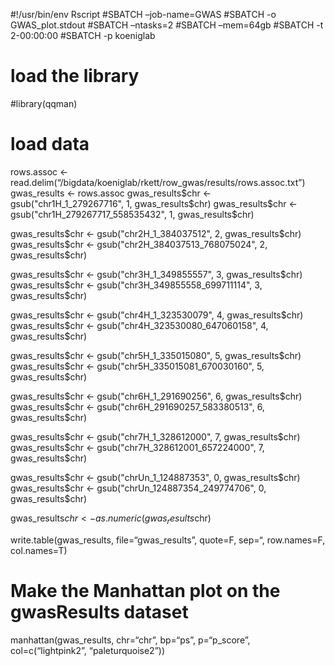 #!/usr/bin/env Rscript
#SBATCH --job-name=GWAS
#SBATCH -o GWAS_plot.stdout
#SBATCH --ntasks=2
#SBATCH --mem=64gb
#SBATCH -t 2-00:00:00
#SBATCH -p koeniglab


# load the library
#library(qqman)

# load data
rows.assoc <- read.delim("/bigdata/koeniglab/rkett/row_gwas/results/rows.assoc.txt")
gwas_results <- rows.assoc
gwas_results$chr <- gsub("chr1H_1_279267716", 1, gwas_results$chr)
gwas_results$chr <- gsub("chr1H_279267717_558535432", 1, gwas_results$chr)

gwas_results$chr <- gsub("chr2H_1_384037512", 2, gwas_results$chr)
gwas_results$chr <- gsub("chr2H_384037513_768075024", 2, gwas_results$chr)

gwas_results$chr <- gsub("chr3H_1_349855557", 3, gwas_results$chr)
gwas_results$chr <- gsub("chr3H_349855558_699711114", 3, gwas_results$chr)

gwas_results$chr <- gsub("chr4H_1_323530079", 4, gwas_results$chr)
gwas_results$chr <- gsub("chr4H_323530080_647060158", 4, gwas_results$chr)

gwas_results$chr <- gsub("chr5H_1_335015080", 5, gwas_results$chr)
gwas_results$chr <- gsub("chr5H_335015081_670030160", 5, gwas_results$chr)

gwas_results$chr <- gsub("chr6H_1_291690256", 6, gwas_results$chr)
gwas_results$chr <- gsub("chr6H_291690257_583380513", 6, gwas_results$chr)

gwas_results$chr <- gsub("chr7H_1_328612000", 7, gwas_results$chr)
gwas_results$chr <- gsub("chr7H_328612001_657224000", 7, gwas_results$chr)

gwas_results$chr <- gsub("chrUn_1_124887353", 0, gwas_results$chr)
gwas_results$chr <- gsub("chrUn_124887354_249774706", 0, gwas_results$chr)

gwas_results$chr <- as.numeric(gwas_results$chr)

write.table(gwas_results, file="gwas_results", quote=F, sep="\t", row.names=F, col.names=T)



# Make the Manhattan plot on the gwasResults dataset
manhattan(gwas_results, chr="chr", bp="ps", p="p_score", col=c("lightpink2", "paleturquoise2"))
